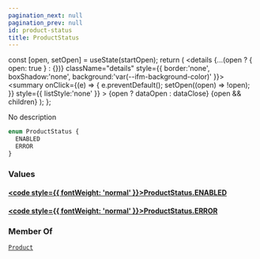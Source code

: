 ```yaml
---
pagination_next: null
pagination_prev: null
id: product-status
title: ProductStatus
---
```









  const [open, setOpen] = useState(startOpen);
  return (
    <details {...(open ? { open: true } : {})} className="details" style={{ border:'none', boxShadow:'none', background:'var(--ifm-background-color)' }}>
      <summary
        onClick={(e) => {
          e.preventDefault();
          setOpen((open) => !open);
        }}
        style={{ listStyle:'none' }}
      >
      {open ? dataOpen : dataClose}
      </summary>
      {open && children}
    </details>
  );
};








No description


```graphql
enum ProductStatus {
  ENABLED
  ERROR
}
```




### Values

#### [<code style={{ fontWeight: 'normal' }}>ProductStatus.<b>ENABLED</b></code>](#)  
> 
> 
> 
> 

#### [<code style={{ fontWeight: 'normal' }}>ProductStatus.<b>ERROR</b></code>](#)  
> 
> 
> 
> 





### Member Of

[`Product`](/types/objects/product)  <Badge class="badge badge--secondary" text="object"/>

